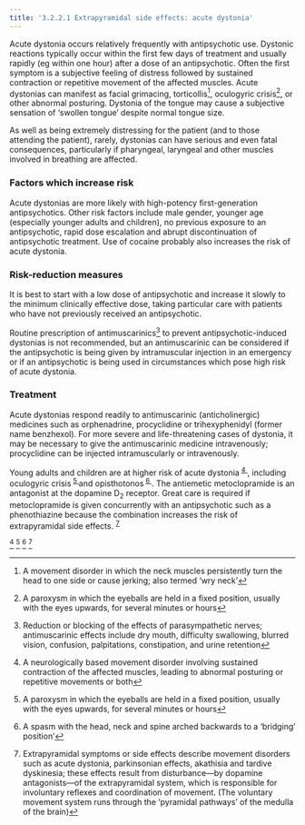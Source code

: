 ```yaml
---
title: '3.2.2.1 Extrapyramidal side effects: acute dystonia'
---
```



Acute dystonia occurs relatively frequently with antipsychotic use. Dystonic reactions typically occur within the first few days of treatment and usually rapidly (eg within one hour) after a dose of an antipsychotic. Often the first symptom is a subjective feeling of distress followed by sustained contraction or repetitive movement of the affected muscles. Acute dystonias can manifest as facial grimacing, torticollis[^1], oculogyric crisis[^2], or other abnormal posturing. Dystonia of the tongue may cause a subjective sensation of ‘swollen tongue’ despite normal tongue size.

As well as being extremely distressing for the patient (and to those attending the patient), rarely, dystonias can have serious and even fatal consequences, particularly if pharyngeal, laryngeal and other muscles involved in breathing are affected.

### Factors which increase risk

Acute dystonias are more likely with high-potency first-generation antipsychotics. Other risk factors include male gender, younger age (especially younger adults and children), no previous exposure to an antipsychotic, rapid dose escalation and abrupt discontinuation of antipsychotic treatment. Use of cocaine probably also increases the risk of acute dystonia.

### Risk-reduction measures

It is best to start with a low dose of antipsychotic and increase it slowly to the minimum clinically effective dose, taking particular care with patients who have not previously received an antipsychotic.

Routine prescription of antimuscarinics[^3] to prevent antipsychotic-induced dystonias is not recommended, but an antimuscarinic can be considered if the antipsychotic is being given by intramuscular injection in an emergency or if an antipsychotic is being used in circumstances which pose high risk of acute dystonia.

### Treatment

Acute dystonias respond readily to antimuscarinic (anticholinergic) medicines such as orphenadrine, procyclidine or trihexyphenidyl (former name benzhexol). For more severe and life-threatening cases of dystonia, it may be necessary to give the antimuscarinic medicine intravenously; procyclidine can be injected intramuscularly or intravenously.

  
<Expander title="Did you know...">
 <p>
  Young adults and children are at higher risk of acute dystonia<sup>
   <a class="footnote-ref" href="#fn-4">
    4
   </a>
  </sup>, including oculogyric crisis<sup>
   <a class="footnote-ref" href="#fn-5">
    5
   </a>
  </sup> and opisthotonos<sup>
   <a class="footnote-ref" href="#fn-6">
    6
   </a>
  </sup>. The antiemetic metoclopramide is an antagonist at the dopamine D<sub>2</sub> receptor. Great care is required if metoclopramide is given concurrently with an antipsychotic such as a phenothiazine because the combination increases the risk of extrapyramidal side effects.
  <sup>
   <a class="footnote-ref" href="#fn-7">
    7
   </a>
  </sup>
 </p>
</Expander>

[^4] [^5] [^6] [^7]





[^1]: A movement disorder in which the neck muscles persistently turn the head to one side or cause jerking; also termed ‘wry neck’


[^2]: A paroxysm in which the eyeballs are held in a fixed position, usually with the eyes upwards, for several minutes or hours


[^3]: Reduction or blocking of the effects of parasympathetic nerves; antimuscarinic effects include dry mouth, difficulty swallowing, blurred vision, confusion, palpitations, constipation, and urine retention


[^4]: A neurologically based movement disorder involving sustained contraction of the affected muscles, leading to abnormal posturing or repetitive movements or both


[^5]: A paroxysm in which the eyeballs are held in a fixed position, usually with the eyes upwards, for several minutes or hours


[^6]: A spasm with the head, neck and spine arched backwards to a ‘bridging’ position’


[^7]: Extrapyramidal symptoms or side effects describe movement disorders such as acute dystonia, parkinsonian effects, akathisia and tardive dyskinesia; these effects result from disturbance—by dopamine antagonists—of the extrapyramidal system, which is responsible for involuntary reflexes and coordination of movement. (The voluntary movement system runs through the ‘pyramidal pathways’ of the medulla of the brain)

